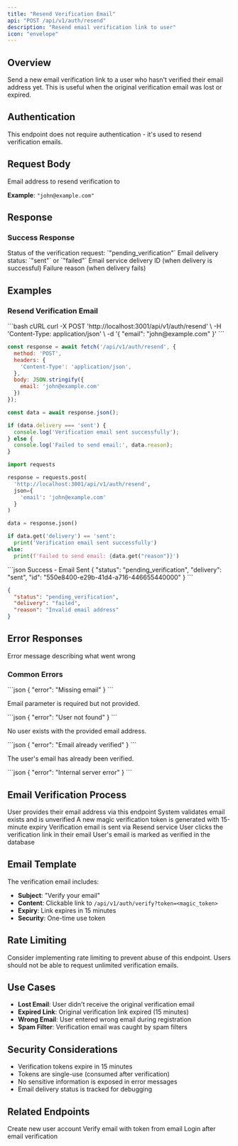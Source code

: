 ```yaml
---
title: "Resend Verification Email"
api: "POST /api/v1/auth/resend"
description: "Resend email verification link to user"
icon: "envelope"
---
```


## Overview

Send a new email verification link to a user who hasn't verified their email address yet. This is useful when the original verification email was lost or expired.

## Authentication

<Info>
This endpoint does not require authentication - it's used to resend verification emails.
</Info>

## Request Body

<ParamField body="email" type="string" required>
  Email address to resend verification to
  
  **Example**: `"john@example.com"`
</ParamField>

## Response

### Success Response

<ResponseField name="status" type="string">
  Status of the verification request: `"pending_verification"`
</ResponseField>

<ResponseField name="delivery" type="string">
  Email delivery status: `"sent"` or `"failed"`
</ResponseField>

<ResponseField name="id" type="string">
  Email service delivery ID (when delivery is successful)
</ResponseField>

<ResponseField name="reason" type="string">
  Failure reason (when delivery fails)
</ResponseField>

## Examples

### Resend Verification Email

<RequestExample>
```bash cURL
curl -X POST 'http://localhost:3001/api/v1/auth/resend' \
  -H 'Content-Type: application/json' \
  -d '{
    "email": "john@example.com"
  }'
```

```javascript JavaScript
const response = await fetch('/api/v1/auth/resend', {
  method: 'POST',
  headers: {
    'Content-Type': 'application/json',
  },
  body: JSON.stringify({
    email: 'john@example.com'
  })
});

const data = await response.json();

if (data.delivery === 'sent') {
  console.log('Verification email sent successfully');
} else {
  console.log('Failed to send email:', data.reason);
}
```

```python Python
import requests

response = requests.post(
  'http://localhost:3001/api/v1/auth/resend',
  json={
    'email': 'john@example.com'
  }
)

data = response.json()

if data.get('delivery') == 'sent':
  print('Verification email sent successfully')
else:
  print(f'Failed to send email: {data.get("reason")}')
```
</RequestExample>

<ResponseExample>
```json Success - Email Sent
{
  "status": "pending_verification",
  "delivery": "sent",
  "id": "550e8400-e29b-41d4-a716-446655440000"
}
```

```json Success - Email Failed
{
  "status": "pending_verification",
  "delivery": "failed",
  "reason": "Invalid email address"
}
```
</ResponseExample>

## Error Responses

<ResponseField name="error" type="string">
  Error message describing what went wrong
</ResponseField>

### Common Errors

<AccordionGroup>
<Accordion title="400 - Missing Email">
```json
{
  "error": "Missing email"
}
```

Email parameter is required but not provided.
</Accordion>

<Accordion title="404 - User Not Found">
```json
{
  "error": "User not found"
}
```

No user exists with the provided email address.
</Accordion>

<Accordion title="400 - Email Already Verified">
```json
{
  "error": "Email already verified"
}
```

The user's email has already been verified.
</Accordion>

<Accordion title="500 - Server Error">
```json
{
  "error": "Internal server error"
}
```
</Accordion>
</AccordionGroup>

## Email Verification Process

<Steps>
<Step title="User Requests Resend">
  User provides their email address via this endpoint
</Step>

<Step title="Validation">
  System validates email exists and is unverified
</Step>

<Step title="Token Generation">
  A new magic verification token is generated with 15-minute expiry
</Step>

<Step title="Email Delivery">
  Verification email is sent via Resend service
</Step>

<Step title="User Clicks Link">
  User clicks the verification link in their email
</Step>

<Step title="Email Verified">
  User's email is marked as verified in the database
</Step>
</Steps>

## Email Template

The verification email includes:
- **Subject**: "Verify your email"
- **Content**: Clickable link to `/api/v1/auth/verify?token=<magic_token>`
- **Expiry**: Link expires in 15 minutes
- **Security**: One-time use token

## Rate Limiting

<Warning>
Consider implementing rate limiting to prevent abuse of this endpoint. Users should not be able to request unlimited verification emails.
</Warning>

## Use Cases

- **Lost Email**: User didn't receive the original verification email
- **Expired Link**: Original verification link expired (15 minutes)
- **Wrong Email**: User entered wrong email during registration
- **Spam Filter**: Verification email was caught by spam filters

## Security Considerations

- Verification tokens expire in 15 minutes
- Tokens are single-use (consumed after verification)
- No sensitive information is exposed in error messages
- Email delivery status is tracked for debugging

## Related Endpoints

<CardGroup cols={2}>
<Card title="Register" icon="user-plus" href="/api-reference/auth/register">
  Create new user account
</Card>

<Card title="Verify Email" icon="envelope-circle-check" href="/api-reference/auth/verify">
  Verify email with token from email
</Card>

<Card title="Login" icon="right-to-bracket" href="/api-reference/auth/login">
  Login after email verification
</Card>
</CardGroup>
